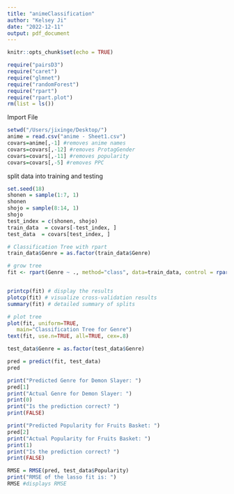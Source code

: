 ```yaml
---
title: "animeClassification"
author: "Kelsey Ji"
date: "2022-12-11"
output: pdf_document
---
```


```r
knitr::opts_chunk$set(echo = TRUE)
```

```r
require("pairsD3")
require("caret")
require("glmnet")
require("randomForest")
require("rpart")
require("rpart.plot")
rm(list = ls())
```
Import File
```r
setwd("/Users/jixinge/Desktop/")
anime = read.csv("anime - Sheet1.csv")
covars=anime[,-1] #removes anime names
covars=covars[,-12] #removes ProtagGender
covars=covars[,-11] #removes popularity
covars=covars[,-5] #removes PPC
```

split data into training and testing
```r
set.seed(18)
shonen = sample(1:7, 1)
shonen
shojo = sample(8:14, 1)
shojo
test_index = c(shonen, shojo)
train_data  = covars[-test_index, ] 
test_data  = covars[test_index, ]
```

```r
# Classification Tree with rpart
train_data$Genre = as.factor(train_data$Genre)

# grow tree
fit <- rpart(Genre ~ ., method="class", data=train_data, control = rpart.control(minsplit =1,minbucket=1, cp=0.00001, xval = 10))


printcp(fit) # display the results
plotcp(fit) # visualize cross-validation results
summary(fit) # detailed summary of splits

# plot tree
plot(fit, uniform=TRUE,
   main="Classification Tree for Genre")
text(fit, use.n=TRUE, all=TRUE, cex=.8)

test_data$Genre = as.factor(test_data$Genre)

pred = predict(fit, test_data)
pred

print("Predicted Genre for Demon Slayer: ")
pred[1]
print("Actual Genre for Demon Slayer: ")
print(0)
print("Is the prediction correct? ")
print(FALSE)

print("Predicted Popularity for Fruits Basket: ")
pred[2]
print("Actual Popularity for Fruits Basket: ")
print(1)
print("Is the prediction correct? ")
print(FALSE)

RMSE = RMSE(pred, test_data$Popularity)
print("RMSE of the lasso fit is: ")
RMSE #displays RMSE

```